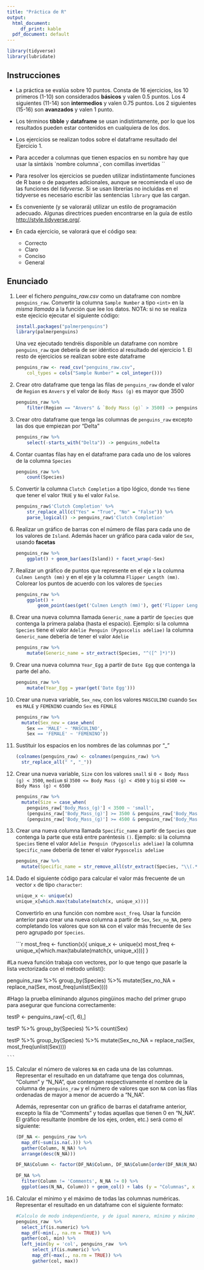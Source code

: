 ```yaml
---
title: "Práctica de R"
output:
  html_document:
     df_print: kable
  pdf_document: default
---
```



```r
library(tidyverse)
library(lubridate)
```

## Instrucciones

  * La práctica se evalúa sobre 10 puntos. Consta de 16 ejercicios, los 10 primeros (1-10) son considerados **básicos** y valen 0.5 puntos. Los 4 siguientes (11-14) son **intermedios** y valen 0.75 puntos. Los 2 siguientes (15-16) son **avanzados** y valen 1 punto.
  
  * Los términos **tibble** y **dataframe** se usan indistintamente, por lo que los resultados pueden estar contenidos en cualquiera de los dos.
  
  * Los ejercicios se realizan todos sobre el dataframe resultado del Ejercicio 1.
  
  * Para acceder a columnas que tienen espacios en su nombre hay que usar la sintáxis \`nombre columna\`, con comillas invertidas ``
  
  * Para resolver los ejercicios se pueden utilizar indistintamente funciones de R base o de paquetes adicionales, aunque se recomienda el uso de las funciones del *tidyverse*. Si se usan librerías no incluidas en el tidyverse es necesario escribir las sentencias `library` que las cargan.
  
  * Es conveniente (y se valorará) utilizar un  estilo  de  programación adecuado. Algunas  directrices pueden encontrarse en la guía de estilo [http://style.tidyverse.org/](http://style.tidyverse.org/).
  
  * En cada ejercicio, se valorará que el código sea:
    - Correcto
    - Claro
    - Conciso
    - General
    
## Enunciado

1. Leer el fichero *penguins_raw.csv* como un dataframe con nombre `penguins_raw`. Convertir la columna `Sample Number` a tipo `<int>` en la *misma llamada* a la función que lee los datos.
 NOTA: si no se realiza este ejecicio ejecutar el siguiente código:
 
    ```r
    install.packages("palmerpenguins")
    library(palmerpenguins)
    ```
  
   Una vez ejecutado tendréis disponible un dataframe con nombre `penguins_raw` que debería de ser idéntico al resultado del ejercicio 1. El resto de ejercicios se realizan sobre este dataframe 
  
    ```r
    penguins_raw <- read_csv("penguins_raw.csv",
        col_types = cols("Sample Number" = col_integer()))
    ```
  
2. Crear otro dataframe que tenga las filas de `penguins_raw` donde el valor de `Region` es `Anvers` y el valor de `Body Mass (g)` es mayor que 3500
     
    ```r
    penguins_raw %>%
        filter(Region == "Anvers" & `Body Mass (g)` > 3500) -> penguins_Anvers_3500
    ```
  
3. Crear otro dataframe que tenga las columnas de `penguins_raw` excepto las dos que empiezan por "Delta"
  
    ```r
    penguins_raw %>%
        select(-starts_with("Delta")) -> penguins_noDelta    
    ```
  
4. Contar cuantas filas hay en el dataframe para cada uno de los valores de la columna `Species`
     
    ```r
    penguins_raw %>%
        count(Species)
    ```

5. Convertir la columna `Clutch Completion` a tipo lógico, donde `Yes` tiene que tener el valor `TRUE` y `No` el valor `False`.
  
    ```r
    penguins_raw$'Clutch Completion' %>% 
        str_replace_all(c("Yes" = "True", "No" = "False")) %>%
        parse_logical() -> penguins_raw$'Clutch Completion'
    ```
  
6. Realizar un gráfico de barras con el número de filas para cada uno de los valores de `Island`. Además hacer un gráfico para cada valor de `Sex`, usando **facetas**
 
    ```r
    penguins_raw %>%
        ggplot() + geom_bar(aes(Island)) + facet_wrap(~Sex)
    ```
 
7. Realizar un gráfico de puntos que represente en el eje x la columna `Culmen Length (mm)` y en el eje y la columna `Flipper Length (mm)`. Colorear los puntos de acuerdo con los valores de `Species`
 
    ```r
    penguins_raw %>%
        ggplot() + 
            geom_point(aes(get('Culmen Length (mm)'), get('Flipper Length (mm)')))
    ```
  
8. Crear una nueva columna llamada `Generic_name` a partir de `Species` que contenga la primera palaba (hasta el espacio). Ejemplo: si la columna `Species` tiene el valor `Adelie Penguin (Pygoscelis adeliae)` la columna `Generic_name` deberia de tener el valor `Adelie`
  
    ```r
    penguins_raw %>%
        mutate(Generic_name = str_extract(Species, "^([^ ]*)"))
    ``` 
  
9. Crear una nueva columna `Year_Egg` a partir de `Date Egg` que contenga la parte del año.
  
    ```r
    penguins_raw %>%
        mutate(Year_Egg = year(get('Date Egg')))
    ```

10. Crear una nueva variable, `Sex_new`, con los valores `MASCULINO` cuando `Sex` es `MALE` y `FEMENINO` cuando `Sex` es `FEMALE`

    ```r
    penguins_raw %>%
      mutate(Sex_new = case_when(
        Sex == 'MALE' ~ 'MASCULINO', 
        Sex == 'FEMALE' ~ 'FEMENINO'))
    ```

11. Sustituir los espacios en los nombres de las columnas por "_"
  
    ```r
    (colnames(penguins_raw) <- colnames(penguins_raw) %>%
      str_replace_all(" ", "_"))
    ```

12. Crear una nueva variable, `Size` con los valores `small` si `0 < Body Mass (g) < 3500`, `medium` si `3500 <= Body Mass (g) < 4500` y `big` si `4500 <= Body Mass (g) < 6500`

    ```r
    penguins_raw %>%
      mutate(Size = case_when(
        penguins_raw['Body_Mass_(g)'] < 3500 ~ 'small', 
        (penguins_raw['Body_Mass_(g)'] >= 3500 & penguins_raw['Body_Mass_(g)'] < 4500) ~ 'medium', 
        (penguins_raw['Body_Mass_(g)'] >= 4500 & penguins_raw['Body_Mass_(g)'] < 6500) ~ 'big'))
    ```

13. Crear una nueva columna llamada `Specific_name` a partir de `Species` que contenga la parte que está entre paréntesis `()`. Ejemplo: si la columna `Species` tiene el valor `Adelie Penguin (Pygoscelis adeliae)` la columna `Specific_name` debería de tener el valor `Pygoscelis adeliae`

    ```r
    penguins_raw %>%
      mutate(Specific_name = str_remove_all(str_extract(Species, "\\(.*\\)"), "[()]"))
    ```

14. Dado el siguiente código para calcular el valor más frecuente de un vector `x` de tipo `character`:
    
    ```r
    unique_x <- unique(x)
    unique_x[which.max(tabulate(match(x, unique_x)))]
    ```
 
    Convertirlo en una función con nombre `most_freq`. Usar la función anterior para crear una nueva columna a partir de `Sex`, `Sex_no_NA`, pero completando los valores que son `NA` con el valor más frecuente de `Sex` pero agrupado por `Species`.
 
    ```r
    most_freq <- function(x){
      unique_x <- unique(x)
      most_freq <- unique_x[which.max(tabulate(match(x, unique_x)))]
    }
    
  #La nueva función trabaja con vectores, por lo que tengo que pasarle la lista vectorizada con el método unlist():
    
  penguins_raw %>%
      group_by(Species) %>%
      mutate(Sex_no_NA = replace_na(Sex, most_freq(unlist(Sex))))
  
  #Hago la prueba eliminando algunos pingüinos macho del primer grupo para asegurar que funciona correctamente:
  
  testP <- penguins_raw[-c(1, 6),]
  
  testP %>%
      group_by(Species) %>%
      count(Sex)
    
  testP %>%
      group_by(Species) %>%
      mutate(Sex_no_NA = replace_na(Sex, most_freq(unlist(Sex))))

    ```

15. Calcular el número de valores `NA` en cada una de las columnas. Representar el resultado en un dataframe que tenga dos columnas, "Column" y "N_NA", que contengan respectivamente el nombre de la columna de `penguins_raw` y el número de valores que son `NA` con las filas ordenadas de mayor a menor de acuerdo a "N_NA".

    Además, representar con un gráfico de barras el dataframe anterior, excepto la fila de "Comments" y todas aquellas que tienen 0 en "N_NA". El gráfico resultante (nombre de los ejes, orden, etc.) será como el siguiente:
  
    ```r
    (DF_NA <- penguins_raw %>%
      map_df(~sum(is.na(.))) %>%
      gather(Column, N_NA) %>%
      arrange(desc(N_NA)))
    
    DF_NA$Column <- factor(DF_NA$Column, DF_NA$Column[order(DF_NA$N_NA)]) #factorizo columnas y  reordeno en función de N_NA

    DF_NA %>%
      filter(Column != 'Comments', N_NA != 0) %>%
      ggplot(aes(N_NA, Column)) + geom_col() + labs (y = "Columnas", x = "Número de valores NA")
    ```

16. Calcular el mínimo y el máximo de todas las columnas numéricas. Representar el resultado en un dataframe con el siguiente formato:
  
    ```r
    #Calculo de modo independiente, y de igual manera, mínimo y máximo y hago left join entre ellos.
    penguins_raw  %>%
      select_if(is.numeric) %>%
      map_df(~min(., na.rm = TRUE)) %>%
      gather(col, min) %>%
      left_join(by = 'col', penguins_raw  %>%
          select_if(is.numeric) %>%
          map_df(~max(., na.rm = TRUE)) %>%
          gather(col, max))
    ```

 
